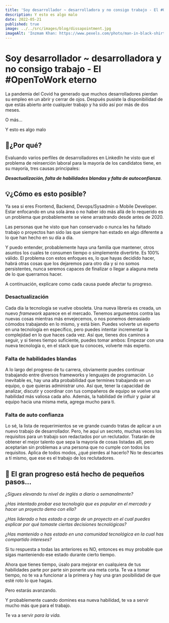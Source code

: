 ```yaml
---
title: 'Soy desarrollador ~ desarrolladora y no consigo trabajo - El #OpenToWork eterno'
description: Y esto es algo malo
date: 2022-05-21
published: true
image: ../../src/images/blog/dissapointment.jpg
imageAlt: 'Inzmam Khan: https://www.pexels.com/photo/man-in-black-shirt-and-gray-denim-pants-sitting-on-gray-padded-bench-1134204/'
---
```


# Soy desarrollador ~ desarrolladora y no consigo trabajo - El #OpenToWork eterno

La pandemia del Covid ha generado que muchos desarrolladores pierdan su empleo en un abrir y cerrar de ojos. Después pusiste la disponibilidad de que estás abierto ante cualquier trabajo y ha sido así por más de dos meses.

O más…

Y esto es algo malo

## 🤔¿Por qué?

Evaluando varios perfiles de desarrolladores en LinkedIn he visto que el problema de reinserción laboral para la mayoría de los candidatos­ tiene, en su mayoría, tres causas principales:

**_Desactualización, falta de habilidades blandas y falta de autoconfianza_**.

## 💡¿Cómo es esto posible?

Ya sea si eres Frontend, Backend, Devops/Sysadmin o Mobile Developer. Estar enfocando en una sola área o no haber ido más allá de lo requerido es un problema que probablemente se viene arrastrando desde antes de 2020.

Las personas que he visto que han conservado o nunca les ha faltado trabajo o proyectos han sido las que siempre han estado en algo diferente a lo que han hecho en su día a día.

Y puedo entender, probablemente haya una familia que mantener, otros asuntos los cuales te consumen tiempo o simplemente divertirte. Es 100% válido. El problema con estos enfoques es, lo que hayas decidido hacer, habrá otras cosas que los dejaremos para otro día y si no somos persistentes, nunca seremos capaces de finalizar o llegar a alaguna meta de lo que querramos hacer.

A continuación, explicare como cada causa puede afectar tu progreso.

### Desactualización

Cada día la tecnología se vuelve obsoleta. Una nueva librería es creada, un nuevo _framework_ aparece en el mercado. Tenemos argumentos contra las nuevas cosas mientras más envejecemos, o nos ponemos demasiado cómodos trabajando en lo mismo, y está bien. Puedes volverte un experto en una tecnología en específico, pero puedes intentar incrementar la complejidad en lo que haces cada vez. Así que, tienes dos caminos a seguir, y si tienes tiempo suficiente, puedes tomar ambos: Empezar con una nueva tecnología o, en el stack que tu conoces, volverte más experto.

### Falta de habilidades blandas

A lo largo del progreso de tu carrera, obviamente puedes continuar trabajando entre diversos frameworks y lenguajes de programación. Lo inevitable es, hay una alta probabilidad que termines trabajando en un equipo, o que quieras administrar uno. Así que, tener la capacidad de analizar, discutir y coordinar con tus compañeros de equipo se vuelve una habilidad más valiosa cada año. Además, la habilidad de influir y guiar al equipo hacia una misma meta, agrega mucho para ti.

### Falta de auto confianza

Lo sé, la lista de requerimientos se ve grande cuando tratas de aplicar a un nuevo trabajo de desarrollador. Pero, he aquí un secreto, muchas veces los requisitos para un trabajo son redactados por un reclutador. Tratarán de obtener el mejor talento que sepa la mayoría de cosas listadas allí, pero aceptarían sin problemas a una persona que no cumple con todos los requisitos. Aplica de todos modos, ¿qué pierdes al hacerlo? No te descartes a tí mismo, que ese es el trabajo de los reclutadores.

## 👟 El gran progreso está hecho de pequeños pasos...

_¿Sigues elevando tu nivel de inglés a diario o semanalmente?_

_¿Has intentado probar esa tecnología que es popular en el mercado y hacer un proyecto demo con ella?_

_¿Has liderado o has estado a cargo de un proyecto en el cual puedes explicar por qué tomaste ciertas decisiones tecnológicas?_

_¿Has mantenido o has estado en una comunidad tecnológica en la cual has compartido intereses?_

Si tu respuesta a todas las anteriores es NO, entonces es muy probable que sigas manteniendo ese estado durante cierto tiempo.

Ahora que tienes tiempo, úsalo para mejorar en cualquiera de tus habilidades parte por parte sin ponerte una meta corta. Te va a tomar tiempo, no te va a funcionar a la primera y hay una gran posibilidad de que esté roto lo que hagas.

Pero estarás avanzando.

Y probablemente cuando domines esa nueva habilidad, te va a servir mucho más que para el trabajo.

Te va a servir *para la vida.*
